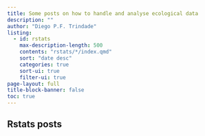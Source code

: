 ```yaml
---
title: Some posts on how to handle and analyse ecological data
description: ""
author: "Diego P.F. Trindade"
listing:
  - id: rstats
    max-description-length: 500
    contents: "rstats/*/index.qmd"
    sort: "date desc"
    categories: true
    sort-ui: true
    filter-ui: true
page-layout: full
title-block-banner: false
toc: true
---
```


## Rstats posts

::: {#rstats}
:::

